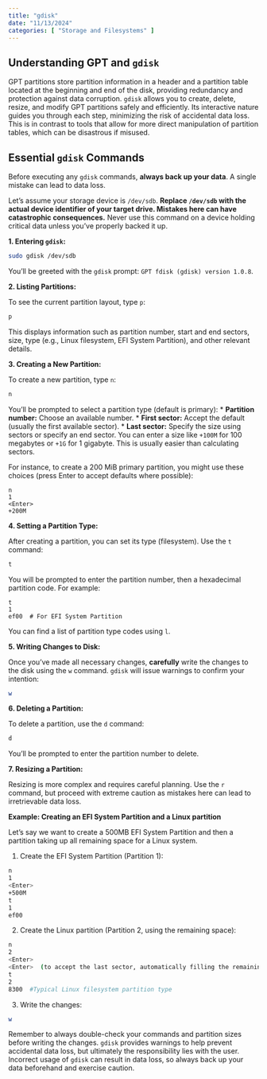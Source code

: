 ```yaml
---
title: "gdisk"
date: "11/13/2024"
categories: [ "Storage and Filesystems" ]
---
```

## Understanding GPT and `gdisk`

GPT partitions store partition information in a header and a partition table located at the beginning and end of the disk, providing redundancy and protection against data corruption. `gdisk` allows you to create, delete, resize, and modify GPT partitions safely and efficiently.  Its interactive nature guides you through each step, minimizing the risk of accidental data loss.  This is in contrast to tools that allow for more direct manipulation of partition tables, which can be disastrous if misused.

##  Essential `gdisk` Commands

Before executing any `gdisk` commands, **always back up your data**.  A single mistake can lead to data loss.

Let's assume your storage device is `/dev/sdb`.  **Replace `/dev/sdb` with the actual device identifier of your target drive.  Mistakes here can have catastrophic consequences.**  Never use this command on a device holding critical data unless you've properly backed it up.

**1. Entering `gdisk`:**

```bash
sudo gdisk /dev/sdb
```
You'll be greeted with the `gdisk` prompt: `GPT fdisk (gdisk) version 1.0.8`.


**2. Listing Partitions:**

To see the current partition layout, type `p`:

```bash
p
```

This displays information such as partition number, start and end sectors, size, type (e.g., Linux filesystem, EFI System Partition), and other relevant details.


**3. Creating a New Partition:**

To create a new partition, type `n`:

```bash
n
```

You'll be prompted to select a partition type (default is primary):
* **Partition number:** Choose an available number.
* **First sector:**  Accept the default (usually the first available sector).
* **Last sector:** Specify the size using sectors or specify an end sector. You can enter a size like `+100M` for 100 megabytes or `+1G` for 1 gigabyte. This is usually easier than calculating sectors.

For instance, to create a 200 MiB primary partition, you might use these choices (press Enter to accept defaults where possible):


```
n
1
<Enter>
+200M
```


**4. Setting a Partition Type:**

After creating a partition, you can set its type (filesystem).  Use the `t` command:

```bash
t
```
You will be prompted to enter the partition number, then a hexadecimal partition code.  For example:

```
t
1
ef00  # For EFI System Partition
```

You can find a list of partition type codes using `l`.


**5. Writing Changes to Disk:**

Once you've made all necessary changes, **carefully** write the changes to the disk using the `w` command.  `gdisk` will issue warnings to confirm your intention:

```bash
w
```


**6. Deleting a Partition:**

To delete a partition, use the `d` command:

```bash
d
```

You'll be prompted to enter the partition number to delete.


**7. Resizing a Partition:**

Resizing is more complex and requires careful planning. Use the `r` command, but proceed with extreme caution as mistakes here can lead to irretrievable data loss.


**Example: Creating an EFI System Partition and a Linux partition**

Let's say we want to create a 500MB EFI System Partition and then a partition taking up all remaining space for a Linux system.


1. Create the EFI System Partition (Partition 1):

```bash
n
1
<Enter>
+500M
t
1
ef00
```

2. Create the Linux partition (Partition 2, using the remaining space):

```bash
n
2
<Enter>
<Enter>  (to accept the last sector, automatically filling the remaining space)
t
2
8300  #Typical Linux filesystem partition type
```

3. Write the changes:

```bash
w
```


Remember to always double-check your commands and partition sizes before writing the changes.  `gdisk` provides warnings to help prevent accidental data loss, but ultimately the responsibility lies with the user.  Incorrect usage of `gdisk` can result in data loss, so always back up your data beforehand and exercise caution.

